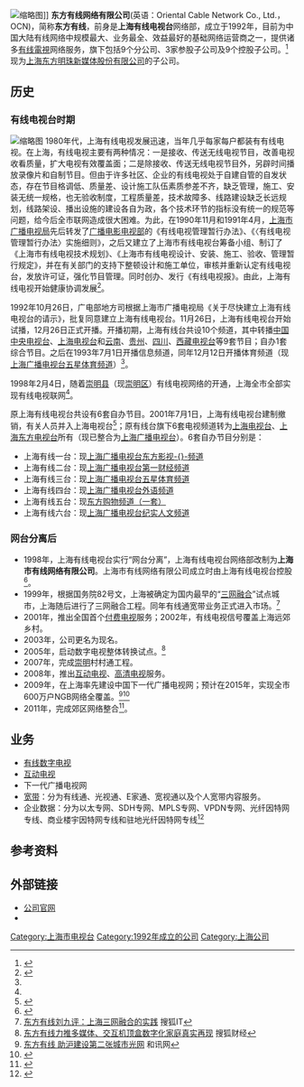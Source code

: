 {{noteTA|G1=IT}}
{{about|中国大陆上海市的有线电视網路运营商|韩国的一家有线电视频道|OCN (頻道)}}
{{distinguish|上海东方电视台}}
{{Update|time=2021-04-02T10:51:38+00:00}}
{{Infobox company
| name                =  东方有线网络有限公司
| name_en             = Oriental Cable Network Co., Ltd.
| logo                = [[File:东方有线.gif|File:东方有线.gif]]
| type                = [[国有企业|国有企业]]
| predecessor         = 上海有线电视台
| foundation          = 1992年
|local_code_name = CN
|local_code = 91310000631501258R
| location            = {{CHN}}[[上海市|上海市]][[浦东新区|浦东新区]][[金科路|金科路]]2860号<ref>{{Cite web |url=http://www.ocn.net.cn/gslxwm.html |title=联系我们 |accessdate=2014-06-16 |archive-date=2014-07-02 |archive-url=https://web.archive.org/web/20140702060655/http://ocn.net.cn/gslxwm.html |dead-url=no }}</ref>
| industry            = 媒体业
| services            = [[有线电视|有线电视]]及[[宽带|宽带]]服务
| owner               = [[东方明珠_(公司)|上海东方明珠新媒体股份有限公司]]（51%）<br>上海市信息投资股份有限公司（49%）
| subsid              = 9个分公司、3家参股子公司及9个控股子公司
| homepage            = [http://www.ocn.net.cn/index.html 公司官网]
| slogan              = 多彩生活一线传
}}
[[File:Set-top_box_of_Shanghai_OCN.jpg|缩略图]]]]
'''东方有线网络有限公司'''(英语：Oriental Cable Network Co., Ltd.，OCN)，简称'''东方有线'''，前身是'''上海有线电视台'''网络部，成立于1992年，目前为中国大陆有线网络中规模最大、业务最全、效益最好的基础网络运营商之一，提供诸多[[有线電視|有线電視]]网络服务，旗下包括9个分公司、3家参股子公司及9个控股子公司。<ref>{{Cite web |url=http://www.ocn.net.cn/gsjs.html |title=公司介绍 |accessdate=2014-06-16 |archive-date=2014-06-23 |archive-url=https://web.archive.org/web/20140623225509/http://ocn.net.cn/gsjs.html |dead-url=no }}</ref>现为[[东方明珠_(公司)|上海东方明珠新媒体股份有限公司]]的子公司。

==历史==
===有线电视台时期===
[[File:Wire_box_of_Shanghai_Cable_Television.jpg|缩略图]]
1980年代，上海有线电视发展迅速，当年几乎每家每户都装有有线电视。在上海，有线电视主要有两种情况：一是接收、传送无线电视节目，改善电视收看质量，扩大电视有效覆盖面；二是除接收、传送无线电视节目外，另辟时间播放录像片和自制节目。但由于许多社区、企业的有线电视处于自建自管的自发状态，存在节目格调低、质量差、设计施工队伍素质参差不齐，缺乏管理，施工、安装无统一规格，也无验收制度，工程质量差，技术故障多、线路建设缺乏长远规划，线路架设、播出设施的建设各自为政，各个技术环节的指标没有统一的规范等问题，给今后全市联网造成很大困难。为此，在1990年11月和1991年4月，[[上海市广播电视局|上海市广播电视局]]先后转发了[[广播电影电视部|广播电影电视部]]的《有线电视管理暂行办法》、《〈有线电视管理暂行办法〉实施细则》，之后又建立了上海市有线电视台筹备小组、制订了《上海市有线电视技术规划》、《上海市有线电视设计、安装、施工、验收、管理暂行规定》，并在有关部门的支持下整顿设计和施工单位，审核并重新认定有线电视台，发放许可证，强化节目管理。同时创办、发行《有线电视报》。由此，上海有线电视开始健康协调发展<ref name=dfz>{{cite news|title=第一节 上海有线电视台|url=http://www.shtong.gov.cn/Newsite/node2/node2245/node4510/node11505/node11547/node63817/userobject1ai12564.html|publisher=上海市地方志办公室|date=2002年1月17日|accessdate=2018年5月20日|archive-date=2016年4月27日|archive-url=https://web.archive.org/web/20160427213237/http://www.shtong.gov.cn/Newsite/node2/node2245/node4510/node11505/node11547/node63817/userobject1ai12564.html|dead-url=no}}</ref>。

1992年10月26日，广电部地方司根据上海市广播电视局《关于尽快建立上海有线电视台的请示》，批复同意建立上海有线电视台。11月26日，上海有线电视台开始试播，12月26日正式开播。开播初期，上海有线台共设10个频道，其中转播[[中国中央电视台|中国中央电视台]]、[[上海电视台|上海电视台]]和[[云南电视台|云南]]、[[贵州电视台|贵州]]、[[四川电视台|四川]]、[[西藏电视台|西藏电视台]]等9套节目；自办1套综合节目。之后在1993年7月1日开播信息频道，同年12月12日开播体育频道（现[[上海广播电视台五星体育频道|上海广播电视台五星体育频道]]）<ref name=dfz/>。

1998年2月4日，随着[[崇明县|崇明县]]（现[[崇明区|崇明区]]）有线电视网络的开通，上海全市全部实现有线电视联网<ref name=nj1999/>。

原上海有线电视台共设有6套自办节目。2001年7月1日，上海有线电视台建制撤销，有关人员并入上海电视台<ref>{{cite web|author1=|title=上海年鉴2002→三十一、文化艺术·广播影视→（六）电视|url=http://www.shtong.gov.cn/dfz_web/DFZ/Info?idnode=64163&tableName=userobject1a&id=57250|accessdate=2019-12-20|work=上海市地方志办公室|date=2003-08-20|archive-date=2020-03-03|archive-url=https://web.archive.org/web/20200303125917/http://www.shtong.gov.cn/dfz_web/DFZ/Info?idnode=64163&tableName=userobject1a&id=57250|dead-url=no}}</ref>；原有线台旗下6套电视频道转为[[上海电视台|上海电视台]]、[[上海东方电视台|上海东方电视台]]所有（现已整合为[[上海广播电视台|上海广播电视台]]）。6套自办节目分别是：
*上海有线一台：现[[上海广播电视台东方影视频道|上海广播电视台东方影视-{}-频道]]
*上海有线二台：现[[第一财经电视|上海广播电视台第一财经频道]]
*上海有线三台：现[[上海广播电视台五星体育频道|上海广播电视台五星体育频道]]
*上海有线四台：现[[上海广播电视台外语频道|上海广播电视台外语频道]]
*上海有线五台：现[[东方购物|东方购物频道（一套）]]
*上海有线六台：现[[上海广播电视台纪实人文频道|上海广播电视台纪实人文频道]]

===网台分离后===
*1998年，上海有线电视台实行“网台分离”，上海有线电视台网络部改制为'''上海市有线网络有限公司'''。上海市有线网络有限公司成立时由上海有线电视台控股<ref name=nj1999>{{cite web|author1=|title=上海年鉴1999→二十九、广播·电影·电视→（四）电视|url=http://www.shtong.gov.cn/dfz_web/DFZ/Info?idnode=31465&tableName=userobject1a&id=69110|accessdate=2019-12-20|work=上海市地方志办公室|date=2004-02-09|archive-date=2020-04-18|archive-url=https://web.archive.org/web/20200418103637/http://www.shtong.gov.cn/dfz_web/DFZ/Info?idnode=31465&tableName=userobject1a&id=69110|dead-url=no}}</ref>。
*1999年，根据国务院82号文，上海被确定为国内最早的“[[三网融合|三网融合]]”试点城市，上海随后进行了三网融合工程。同年有线通宽带业务正式进入市场。<ref>[http://it.sohu.com/20110826/n317489578.shtml 东方有线刘九评：上海三网融合的实践] {{Wayback|url=http://it.sohu.com/20110826/n317489578.shtml |date=20140714141451 }}搜狐IT</ref>
*2001年，推出全国首个[[付费电视|付费电视]]服务；2002年，有线电视信号覆盖上海远郊乡村。
*2003年，公司更名为现名。
*2005年，启动数字电视整体转换试点。<ref>[http://business.sohu.com/20051104/n240658250.shtml 东方有线力推多媒体、交互机顶盒数字化家庭真实再现] {{Wayback|url=http://business.sohu.com/20051104/n240658250.shtml |date=20140714215551 }}搜狐财经</ref>
*2007年，完成[[崇明|崇明]]村村通工程。
*2008年，推出[[互动电视|互动电视]]、[[高清电视|高清电视]]服务。
*2009年，在上海率先建设中国下一代广播电视网；预计在2015年，实现全市600万户NGB网络全覆盖。<ref>[http://stock.hexun.com/2013-10-10/158600072.html 东方有线 助沪建设第二张城市光网] {{Wayback|url=http://stock.hexun.com/2013-10-10/158600072.html |date=20140714143237 }}和讯网</ref><ref>{{Cite web |url=http://www.ocn.net.cn/gsjsngb.html |title=公司NGB建设 |access-date=2014-06-16 |archive-url=https://web.archive.org/web/20140701180550/http://ocn.net.cn/gsjsngb.html |archive-date=2014-07-01 |dead-url=yes }}</ref>
*2011年，完成郊区网络整合<ref>{{Cite web |url=http://www.ocn.net.cn/gsfzlc.html |title=发展历程 |access-date=2014-06-16 |archive-url=https://web.archive.org/web/20140701203025/http://ocn.net.cn/gsfzlc.html |archive-date=2014-07-01 |dead-url=yes }}</ref>。

==业务==
*[[有线数字电视|有线数字电视]]
*[[互动电视|互动电视]]
*下一代广播电视网
*[[宽带|宽带]]：分为有线通、光视通、E家通、宽视通以及个人宽带内容服务。
*企业数据：分为以太专网、SDH专网、MPLS专网、VPDN专网、光纤因特网专线、商业楼宇因特网专线和驻地光纤因特网专线<ref>{{Cite web |url=http://www.ocn.net.cn/gscp.html |title=公司产品 |accessdate=2014-06-16 |archive-date=2014-06-24 |archive-url=https://web.archive.org/web/20140624010251/http://ocn.net.cn/gscp.html |dead-url=no }}</ref>

==参考资料==
{{reflist|2}}

==外部链接==
*[http://www.ocn.net.cn/index.html 公司官网]{{Wayback|url=http://www.ocn.net.cn/index.html |date=20140626061303 }}
*{{sinaweibo|shanghaiocn}}

{{上海广播电视台}}
{{上海市电视台}}
{{中华人民共和国广播电视网络}}
{{中国互联网服务提供商}}
[[Category:上海市电视台|Category:上海市电视台]]
[[Category:1992年成立的公司|Category:1992年成立的公司]]
[[Category:上海公司|Category:上海公司]]